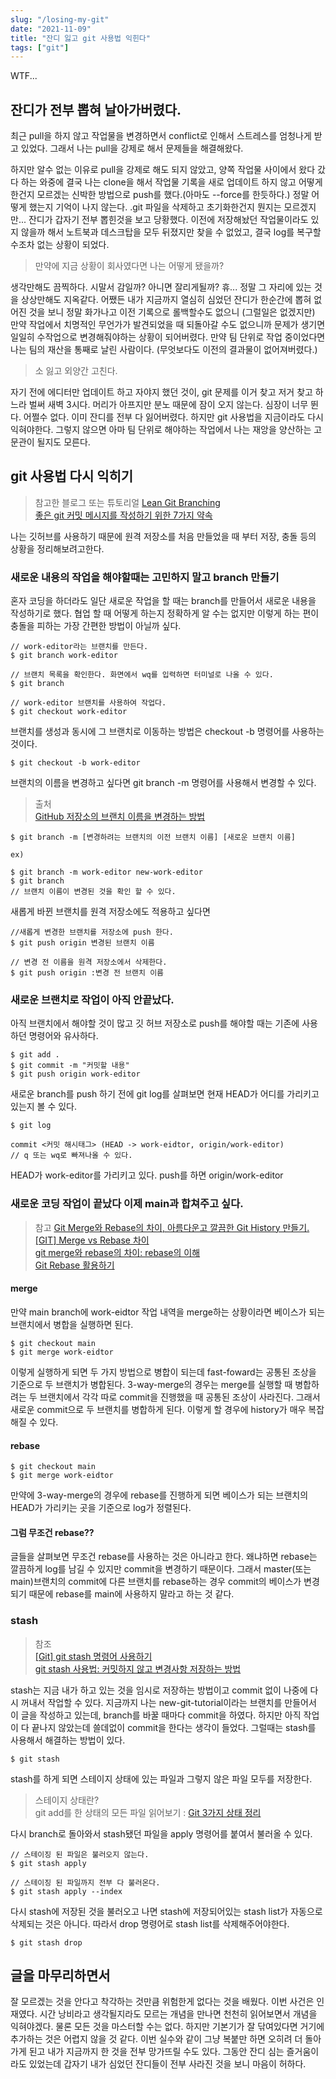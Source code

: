 ```yaml
---
slug: "/losing-my-git"
date: "2021-11-09"
title: "잔디 잃고 git 사용법 익힌다"
tags: ["git"]
---
```


WTF...

## 잔디가 전부 뽑혀 날아가버렸다.

최근 pull을 하지 않고 작업물을 변경하면서 conflict로 인해서 스트레스를 엄청나게 받고 있었다. 그래서 나는 pull을 강제로 해서 문제들을 해결해왔다.

하지만 알수 없는 이유로 pull을 강제로 해도 되지 않았고, 양쪽 작업물 사이에서 왔다 갔다 하는 와중에 결국 나는 clone을 해서 작업물 기록을 새로 업데이트 하지 않고 어떻게 한건지 모르겠는 신박한 방법으로 push를 했다.(아마도 --force를 한듯하다.) 정말 어떻게 했는지 기억이 나지 않는다. .git 파일을 삭제하고 초기화한건지 뭔지는 모르겠지만... 잔디가 갑자기 전부 뽑힌것을 보고 당황했다. 이전에 저장해놨던 작업물이라도 있지 않을까 해서 노트북과 데스크탑을 모두 뒤졌지만 찾을 수 없었고, 결국 log를 복구할수조차 없는 상황이 되었다.

> 만약에 지금 상황이 회사였다면 나는 어떻게 됐을까?

생각만해도 끔찍하다. 시말서 감일까? 아니면 잘리게될까? 휴... 정말 그 자리에 있는 것을 상상만해도 지옥같다. 어쨌든 내가 지금까지 열심히 심었던 잔디가 한순간에 뽑혀 없어진 것을 보니 정말 화가나고 이전 기록으로 롤백할수도 없으니 (그럴일은 없겠지만) 만약 작업에서 치명적인 무언가가 발견되었을 때 되돌아갈 수도 없으니까 문제가 생기면 일일히 수작업으로 변경해줘야하는 상황이 되어버렸다. 만약 팀 단위로 작업 중이었다면 나는 팀의 재산을 통째로 날린 사람이다. (무엇보다도 이전의 결과물이 없어져버렸다.)

> 소 잃고 외양간 고친다.

자기 전에 에디터만 업데이트 하고 자야지 했던 것이, git 문제를 이거 찾고 저거 찾고 하느라 벌써 새벽 3시다. 머리가 아프지만 분노 때문에 잠이 오지 않는다. 심장이 너무 뛴다. 어쩔수 없다. 이미 잔디를 전부 다 잃어버렸다. 하지만 git 사용법을 지금이라도 다시 익혀야한다. 그렇지 않으면 아마 팀 단위로 해야하는 작업에서 나는 재앙을 양산하는 고문관이 될지도 모른다.

## git 사용법 다시 익히기

> 참고한 블로그 또는 튜토리얼
> [Lean Git Branching](https://learngitbranching.js.org/?locale=ko)  
> [좋은 git 커밋 메시지를 작성하기 위한 7가지 약속](https://meetup.toast.com/posts/106)

나는 깃허브를 사용하기 때문에 원격 저장소를 처음 만들었을 때 부터 저장, 충돌 등의 상황을 정리해보려고한다.

### 새로운 내용의 작업을 해야할때는 고민하지 말고 branch 만들기

혼자 코딩을 하더라도 일단 새로운 작업을 할 때는 branch를 만들어서 새로운 내용을 작성하기로 했다. 협업 할 때 어떻게 하는지 정확하게 알 수는 없지만 이렇게 하는 편이 충돌을 피하는 가장 간편한 방법이 아닐까 싶다.

```
// work-editor라는 브랜치를 만든다.
$ git branch work-editor

// 브랜치 목록을 확인한다. 화면에서 wq를 입력하면 터미널로 나올 수 있다.
$ git branch

// work-editor 브랜치를 사용하여 작업다.
$ git checkout work-editor
```

브랜치를 생성과 동시에 그 브랜치로 이동하는 방법은 checkout -b 명령어를 사용하는 것이다.

```
$ git checkout -b work-editor
```

브랜치의 이름을 변경하고 싶다면 git branch -m 명령어를 사용해서 변경할 수 있다.

> 출처  
> [GitHub 저장소의 브랜치 이름을 변경하는 방법](https://www.lainyzine.com/ko/article/how-to-rename-local-github-branch/)

```
$ git branch -m [변경하려는 브랜치의 이전 브랜치 이름] [새로운 브랜치 이름]

ex)

$ git branch -m work-editor new-work-editor
$ git branch
// 브랜치 이름이 변경된 것을 확인 할 수 있다.
```

새롭게 바뀐 브랜치를 원격 저장소에도 적용하고 싶다면

```
//새롭게 변경한 브랜치를 저장소에 push 한다.
$ git push origin 변경된 브랜치 이름

// 변경 전 이름을 원격 저장소에서 삭제한다.
$ git push origin :변경 전 브랜치 이름

```

### 새로운 브랜치로 작업이 아직 안끝났다.

아직 브랜치에서 해야할 것이 많고 깃 허브 저장소로 push를 해야할 때는 기존에 사용하던 명령어와 유사하다.

```
$ git add .
$ git commit -m "커밋할 내용"
$ git push origin work-editor
```

새로운 branch를 push 하기 전에 git log를 살펴보면 현재 HEAD가 어디를 가리키고 있는지 볼 수 있다.

```
$ git log

commit <커밋 해시태그> (HEAD -> work-eidtor, origin/work-editor)
// q 또는 wq로 빠져나올 수 있다.
```

HEAD가 work-editor를 가리키고 있다. push를 하면 origin/work-editor

### 새로운 코딩 작업이 끝났다 이제 main과 합쳐주고 싶다.

> 참고
> [Git Merge와 Rebase의 차이, 아름다운고 깔끔한 Git History 만들기.](https://firework-ham.tistory.com/12)  
> [[GIT] Merge vs Rebase 차이](https://dongminyoon.tistory.com/9)  
> [git merge와 rebase의 차이: rebase의 이해](https://gigibean.tistory.com/2)  
> [Git Rebase 활용하기](https://velog.io/@godori/Git-Rebase)

#### merge

만약 main branch에 work-eidtor 작업 내역을 merge하는 상황이라면 베이스가 되는 브랜치에서 병합을 실행하면 된다.

```
$ git checkout main
$ git merge work-eidtor

```

이렇게 실행하게 되면 두 가지 방법으로 병합이 되는데 fast-foward는 공통된 조상을 기준으로 두 브랜치가 병합된다. 3-way-merge의 경우는 merge를 실행할 때 병합하려는 두 브랜치에서 각각 따로 commit을 진행했을 때 공통된 조상이 사라진다. 그래서 새로운 commit으로 두 브랜치를 병합하게 된다. 이렇게 할 경우에 history가 매우 복잡해질 수 있다.

#### rebase

```
$ git checkout main
$ git merge work-eidtor
```

만약에 3-way-merge의 경우에 rebase를 진행하게 되면 베이스가 되는 브랜치의 HEAD가 가리키는 곳을 기준으로 log가 정렬된다.

#### 그럼 무조건 rebase??

글들을 살펴보면 무조건 rebase를 사용하는 것은 아니라고 한다. 왜냐하면 rebase는 깔끔하게 log를 남길 수 있지만 commit을 변경하기 때문이다. 그래서 master(또는 main)브랜치의 commit에 다른 브랜치를 rebase하는 경우 commit의 베이스가 변경되기 때문에 rebase를 main에 사용하지 말라고 하는 것 같다.

### stash

> 참조  
> [[Git] git stash 명령어 사용하기](https://gmlwjd9405.github.io/2018/05/18/git-stash.html)  
> [git stash 사용법: 커밋하지 않고 변경사항 저장하는 방법](https://www.lainyzine.com/ko/article/git-stash-usage-saving-changes-without-commit/)

stash는 지금 내가 하고 있는 것을 임시로 저장하는 방법이고 commit 없이 나중에 다시 꺼내서 작업할 수 있다. 지금까지 나는 new-git-tutorial이라는 브랜치를 만들어서 이 글을 작성하고 있는데, branch를 바꿀 때마다 commit을 하였다. 하지만 아직 작업이 다 끝나지 않았는데 쓸데없이 commit을 한다는 생각이 들었다. 그럴때는 stash를 사용해서 해결하는 방법이 있다.

```
$ git stash
```

stash를 하게 되면 스테이지 상태에 있는 파일과 그렇지 않은 파일 모두를 저장한다.

> 스테이지 상태란?  
> git add를 한 상태의 모든 파일
> 읽어보기 : [Git 3가지 상태 정리](https://medium.com/sjk5766/git-3%EA%B0%80%EC%A7%80-%EC%83%81%ED%83%9C%EC%99%80-%EA%B0%84%EB%8B%A8-%EB%AA%85%EB%A0%B9%EC%96%B4-%EC%A0%95%EB%A6%AC-a80161aacec1)

다시 branch로 돌아와서 stash됐던 파일을 apply 명령어를 붙여서 불러올 수 있다.

```
// 스테이징 된 파일은 불러오지 않는다.
$ git stash apply

// 스테이징 된 파일까지 전부 다 불러온다.
$ git stash apply --index
```

다시 stash에 저장된 것을 불러오고 나면 stash에 저장되어있는 stash list가 자동으로 삭제되는 것은 아니다. 따라서 drop 명령어로 stash list를 삭제해주어야한다.

```
$ git stash drop
```

## 글을 마무리하면서

잘 모르겠는 것을 안다고 착각하는 것만큼 위험한게 없다는 것을 배웠다. 이번 사건은 인재였다. 시간 낭비라고 생각될지라도 모르는 개념을 만나면 천천히 읽어보면서 개념을 익혀야겠다. 물론 모든 것을 마스터할 수는 없다. 하지만 기본기가 잘 닦여있다면 거기에 추가하는 것은 어렵지 않을 것 같다. 이번 실수와 같이 그냥 복붙만 하면 오히려 더 돌아가게 된고 내가 지금까지 한 것을 전부 망가뜨릴 수도 있다. 그동안 잔디 심는 즐거움이라도 있었는데 갑자기 내가 심었던 잔디들이 전부 사라진 것을 보니 마음이 허하다.
